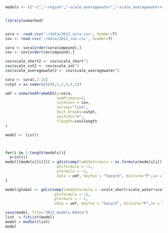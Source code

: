 ```r

models <- c("~1","~region","~scale_averagewater","~scale_averagewater+scale_averagewater2","~scale_short","~scale_short+scale_short2","~scale_int","~scale_int+scale_int2","~region+scale_averagewater-1","~region+scale_short","~region+scale_int","~scale_averagewater+scale_short","~scale_averagewater+scale_averagewater2+scale_short","~scale_averagewater+scale_short+scale_short2","~scale_averagewater+scale_int","~scale_averagewater+scale_averagewater2+scale_int","~scale_averagewater+scale_int+scale_int2","~scale_short+scale_int","~scale_short+scale_short2+scale_int","~scale_short+scale_int+scale_int2","~region+scale_averagewater+scale_short+scale_int+scale_scale2+scale_int2+scale_averagewater2-1")


library(unmarked)


sora <- read.csv('~/data/2012_sora.csv', header=T)
cov <- read.csv('~/data/2012_cov.csv', header=T)

sora <- sora[order(sora$impound),]
cov <- cov[order(cov$impound),]

cov$scale_short2 <- cov$scale_short^2
cov$scale_int2 <- cov$scale_int^2
cov$scale_averagewater2 <- cov$scale_averagewater^2

sora <- sora[,2:16]
cutpt = as.numeric(c(0,1,2,3,4,5)) 

umf = unmarkedFrameGDS(y=sora, 
                       numPrimary=3,
                       siteCovs = cov,
                       survey="line", 
                       dist.breaks=cutpt,  
                       unitsIn="m", 
                       tlength=cov$length
)
```

```r

model <- list()



for(i in 1:length(models)){
  print(i)
model[[models[[i]]]] = gdistsamp(lambdaformula = as.formula(models[i]), 
                       phiformula = ~1, 
                       pformula = ~1,
                       data = umf, keyfun = "hazard", mixture="P",se = T, output="abund")
}

```
```r
model$global <- gdistsamp(lambdaformula = ~scale_short+scale_water+scale_averagewater+region+scale_int, 
                      phiformula = ~1, 
                      pformula = ~ 1,
                      data = umf, keyfun = "hazard", mixture="P",se = T, output="abund")
```
```r
save(model, file="2012_models.Rdata")
list  = fitList(model)
model = modSel(list)
model
```